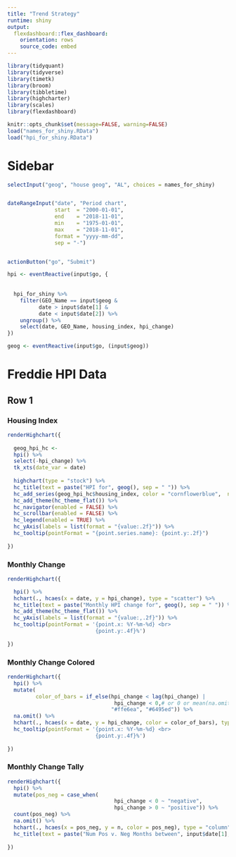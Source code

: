```yaml
---
title: "Trend Strategy"
runtime: shiny
output:
  flexdashboard::flex_dashboard:
    orientation: rows
    source_code: embed
---
```


```r

library(tidyquant)
library(tidyverse)
library(timetk)
library(broom)
library(tibbletime)
library(highcharter)
library(scales)
library(flexdashboard)

knitr::opts_chunk$set(message=FALSE, warning=FALSE)
load("names_for_shiny.RData")
load("hpi_for_shiny.RData")

```


Sidebar {.sidebar}
=====================================
  
```r


selectInput("geog", "house geog", "AL", choices = names_for_shiny)


dateRangeInput("date", "Period chart",
               start  = "2000-01-01",
               end    = "2018-11-01",
               min    = "1975-01-01",
               max    = "2018-11-01",
               format = "yyyy-mm-dd",
               sep = "-")


actionButton("go", "Submit")
```


```r
hpi <- eventReactive(input$go, {
  
  
  hpi_for_shiny %>% 
    filter(GEO_Name == input$geog &
          date > input$date[1] &
          date < input$date[2]) %>%
    ungroup() %>%
    select(date, GEO_Name, housing_index, hpi_change)
})

geog <- eventReactive(input$go, (input$geog))
```

Freddie HPI Data
=====================================

Row 1 {.tabset}
---------------------

### Housing Index

```r
renderHighchart({
  
  geog_hpi_hc <- 
  hpi() %>%
  select(-hpi_change) %>% 
  tk_xts(date_var = date) 
  
  highchart(type = "stock") %>% 
  hc_title(text = paste("HPI for", geog(), sep = " ")) %>%
  hc_add_series(geog_hpi_hc$housing_index, color = "cornflowerblue",  name = geog()) %>%
  hc_add_theme(hc_theme_flat()) %>%
  hc_navigator(enabled = FALSE) %>% 
  hc_scrollbar(enabled = FALSE) %>% 
  hc_legend(enabled = TRUE) %>% 
  hc_yAxis(labels = list(format = "{value:.2f}")) %>% 
  hc_tooltip(pointFormat = "{point.series.name}: {point.y:.2f}")
  
})
```

### Monthly Change

```r
renderHighchart({

  hpi() %>%
  hchart(., hcaes(x = date, y = hpi_change), type = "scatter") %>% 
  hc_title(text = paste("Monthly HPI change for", geog(), sep = " ")) %>%
  hc_add_theme(hc_theme_flat()) %>%
  hc_yAxis(labels = list(format = "{value:,.2f}")) %>% 
  hc_tooltip(pointFormat = '{point.x: %Y-%m-%d} <br>
                            {point.y:.4f}%')
  
})
```

### Monthly Change Colored

```r
renderHighchart({
  hpi() %>% 
  mutate(
         color_of_bars = if_else(hpi_change < lag(hpi_change) |
                                  hpi_change < 0,# or 0 or mean(na.omit(hpi_change))
                                 "#ffe6ea", "#6495ed")) %>%
  na.omit() %>% 
  hchart(., hcaes(x = date, y = hpi_change, color = color_of_bars), type = "scatter") %>% 
  hc_tooltip(pointFormat = '{point.x: %Y-%m-%d} <br>
                            {point.y:.4f}%')
          
})
```

### Monthly Change Tally

```r
renderHighchart({
  hpi() %>% 
  mutate(pos_neg = case_when(
                                  hpi_change < 0 ~ "negative",
                                  hpi_change > 0 ~ "positive")) %>%
  count(pos_neg) %>% 
  na.omit() %>% 
  hchart(., hcaes(x = pos_neg, y = n, color = pos_neg), type = "column", pointWidth = 30) %>% 
  hc_title(text = paste("Num Pos v. Neg Months between", input$date[1], "&", input$date[2], sep = " "), align = "center")
          
})
```